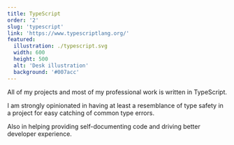 ```yaml
---
title: TypeScript
order: '2'
slug: 'typescript'
link: 'https://www.typescriptlang.org/'
featured:
  illustration: ./typescript.svg
  width: 600
  height: 500
  alt: 'Desk illustration'
  background: '#007acc'
---
```


All of my projects and most of my professional work is written in TypeScript.

I am strongly opinionated in having at least a resemblance of type safety in a project for easy catching of common type errors.

Also in helping providing self-documenting code and driving better developer experience.
